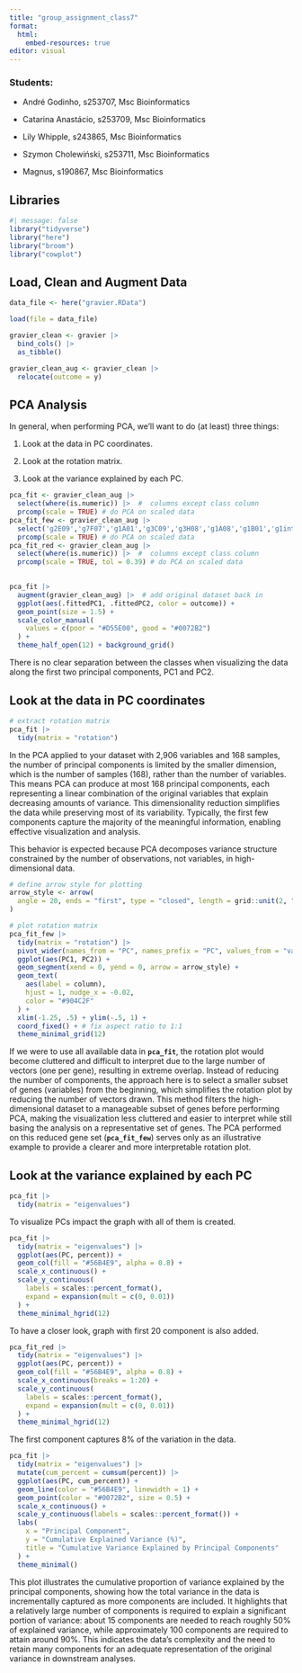 ```yaml
---
title: "group_assignment_class7"
format:
  html:
    embed-resources: true
editor: visual
---
```


### Students:

-   André Godinho, s253707, Msc Bioinformatics

-   Catarina Anastácio, s253709, Msc Bioinformatics

-   Lily Whipple, s243865, Msc Bioinformatics

-   Szymon Cholewiński, s253711, Msc Bioinformatics

-   Magnus, s190867, Msc Bioinformatics

## Libraries

```r
#| message: false
library("tidyverse")
library("here")
library("broom")
library("cowplot")
```

## Load, Clean and Augment Data

```r
data_file <- here("gravier.RData")
```

```r
load(file = data_file)
```

```r
gravier_clean <- gravier |>
  bind_cols() |>
  as_tibble()

gravier_clean_aug <- gravier_clean |>
  relocate(outcome = y)
```

## PCA Analysis

In general, when performing PCA, we’ll want to do (at least) three things:

1.  Look at the data in PC coordinates.

2.  Look at the rotation matrix.

3.  Look at the variance explained by each PC.

```r
pca_fit <- gravier_clean_aug |> 
  select(where(is.numeric)) |>  #  columns except class column
  prcomp(scale = TRUE) # do PCA on scaled data
pca_fit_few <- gravier_clean_aug |> 
  select('g2E09','g7F07','g1A01','g3C09','g3H08','g1A08','g1B01','g1int1','g1E11','g8G02') |>  #  first 10 gene columns
  prcomp(scale = TRUE) # do PCA on scaled data
pca_fit_red <- gravier_clean_aug |> 
  select(where(is.numeric)) |>  #  columns except class column
  prcomp(scale = TRUE, tol = 0.39) # do PCA on scaled data
  
```

```r
pca_fit |> 
  augment(gravier_clean_aug) |>  # add original dataset back in
  ggplot(aes(.fittedPC1, .fittedPC2, color = outcome)) + 
  geom_point(size = 1.5) +
  scale_color_manual(
    values = c(poor = "#D55E00", good = "#0072B2")
  ) +
  theme_half_open(12) + background_grid()
```

There is no clear separation between the classes when visualizing the data along the first two principal components, PC1 and PC2.

## Look at the data in PC coordinates

```r
# extract rotation matrix
pca_fit |> 
  tidy(matrix = "rotation")
```

In the PCA applied to your dataset with 2,906 variables and 168 samples, the number of principal components is limited by the smaller dimension, which is the number of samples (168), rather than the number of variables. This means PCA can produce at most 168 principal components, each representing a linear combination of the original variables that explain decreasing amounts of variance. This dimensionality reduction simplifies the data while preserving most of its variability. Typically, the first few components capture the majority of the meaningful information, enabling effective visualization and analysis.

This behavior is expected because PCA decomposes variance structure constrained by the number of observations, not variables, in high-dimensional data.

```r
# define arrow style for plotting
arrow_style <- arrow(
  angle = 20, ends = "first", type = "closed", length = grid::unit(2, "pt")
)

# plot rotation matrix
pca_fit_few |> 
  tidy(matrix = "rotation") |> 
  pivot_wider(names_from = "PC", names_prefix = "PC", values_from = "value") |> 
  ggplot(aes(PC1, PC2)) +
  geom_segment(xend = 0, yend = 0, arrow = arrow_style) +
  geom_text(
    aes(label = column),
    hjust = 1, nudge_x = -0.02, 
    color = "#904C2F"
  ) +
  xlim(-1.25, .5) + ylim(-.5, 1) +
  coord_fixed() + # fix aspect ratio to 1:1
  theme_minimal_grid(12)
```

If we were to use all available data in **`pca_fit`**, the rotation plot would become cluttered and difficult to interpret due to the large number of vectors (one per gene), resulting in extreme overlap. Instead of reducing the number of components, the approach here is to select a smaller subset of genes (variables) from the beginning, which simplifies the rotation plot by reducing the number of vectors drawn. This method filters the high-dimensional dataset to a manageable subset of genes before performing PCA, making the visualization less cluttered and easier to interpret while still basing the analysis on a representative set of genes. The PCA performed on this reduced gene set (**`pca_fit_few`**) serves only as an illustrative example to provide a clearer and more interpretable rotation plot.

## Look at the variance explained by each PC

```r
pca_fit |> 
  tidy(matrix = "eigenvalues")
```

To visualize PCs impact the graph with all of them is created.

```r
pca_fit |> 
  tidy(matrix = "eigenvalues") |> 
  ggplot(aes(PC, percent)) +
  geom_col(fill = "#56B4E9", alpha = 0.8) +
  scale_x_continuous() +
  scale_y_continuous(
    labels = scales::percent_format(),
    expand = expansion(mult = c(0, 0.01))
  ) +
  theme_minimal_hgrid(12)
```

To have a closer look, graph with first 20 component is also added.

```r
pca_fit_red |> 
  tidy(matrix = "eigenvalues") |> 
  ggplot(aes(PC, percent)) +
  geom_col(fill = "#56B4E9", alpha = 0.8) +
  scale_x_continuous(breaks = 1:20) +
  scale_y_continuous(
    labels = scales::percent_format(),
    expand = expansion(mult = c(0, 0.01))
  ) +
  theme_minimal_hgrid(12)
```

The first component captures 8% of the variation in the data.

```r
pca_fit |> 
  tidy(matrix = "eigenvalues") |> 
  mutate(cum_percent = cumsum(percent)) |> 
  ggplot(aes(PC, cum_percent)) +
  geom_line(color = "#56B4E9", linewidth = 1) +
  geom_point(color = "#0072B2", size = 0.5) +
  scale_x_continuous() +
  scale_y_continuous(labels = scales::percent_format()) +
  labs(
    x = "Principal Component",
    y = "Cumulative Explained Variance (%)",
    title = "Cumulative Variance Explained by Principal Components"
  ) +
  theme_minimal()
```

This plot illustrates the cumulative proportion of variance explained by the principal components, showing how the total variance in the data is incrementally captured as more components are included. It highlights that a relatively large number of components is required to explain a significant portion of variance: about 15 components are needed to reach roughly 50% of explained variance, while approximately 100 components are required to attain around 90%. This indicates the data's complexity and the need to retain many components for an adequate representation of the original variance in downstream analyses.
